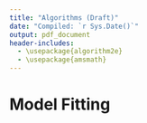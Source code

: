 ```yaml
---
title: "Algorithms (Draft)"
date: "Compiled: `r Sys.Date()`"
output: pdf_document
header-includes:
  - \usepackage{algorithm2e}
  - \usepackage{amsmath}
---
```


# Model Fitting

\begin{algorithm}[H]
  \SetAlgoLined
  \SetKw{hihc}{$N$}
  \SetKw{model}{$M$}
  \SetKw{outcomes}{$\boldsymbol{Y}$}
  \SetKw{numreps}{$R$}
  \SetKw{priorprd}{$k$}
  \SetKw{sampseas}{$s$}

  \hihc{: Hypothetical hospitalization curves}
  \BlankLine

  \model{: Candidate models }
  \BlankLine

  \priorprd{$\in$ \{2, 3, 4, 5\}}
  \BlankLine

  \numreps{: Number of replications}
  \BlankLine

  \outcomes{ $\in$ \{peak hospitalizations, peak week, cumulative hospitalizations\} }
  \BlankLine\BlankLine

  \ForEach {\model}{
    \For {$i = 1$ to \numreps}{
      Sample \priorprd seasons from \hihc with replacement to form $\priorprd_{set}(i)$\;
      Concatenate $\priorprd_{set}(i)$ in sampled order\;
      Fit \model to $\priorprd_{set}(i)$ using stepwise selection\;
      \BlankLine

      Sample \sampseas\;
      Predict $\hat{Y}_s$ using \model\;
      \BlankLine

      Calculate root mean squared error and relative bias.
    }
  }

\end{algorithm}
